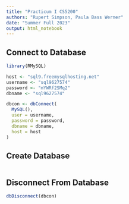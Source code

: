 ```yaml
---
title: "Practicum I CS5200"
authors: "Rupert Simpson, Paula Bass Werner"
date: "Summer Full 2023"
output: html_notebook
---
```


## Connect to Database

```r
library(RMySQL)

host <- "sql9.freemysqlhosting.net"
username <- "sql9627574"
password <- "mYWRf2SMq2"
dbname <- "sql9627574"

dbcon <- dbConnect(
  MySQL(),
  user = username,
  password = password,
  dbname = dbname,
  host = host
)
```

## Create Database

```sql

```

## Disconnect From Database

```r
dbDisconnect(dbcon)
```